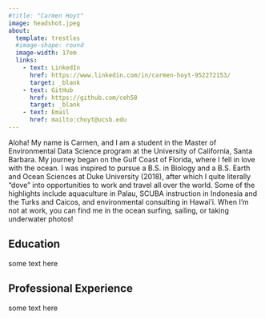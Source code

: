 ```yaml
---
#title: "Carmen Hoyt"
image: headshot.jpeg
about: 
  template: trestles
  #image-shape: round
  image-width: 17em
  links: 
    - text: LinkedIn
      href: https://www.linkedin.com/in/carmen-hoyt-952272153/
      target: _blank
    - text: GitHub
      href: https://github.com/ceh58
      target: _blank
    - text: Email
      href: mailto:choyt@ucsb.edu
---
```


Aloha! My name is Carmen, and I am a student in the Master of Environmental Data Science program at the University of California, Santa Barbara. My journey began on the Gulf Coast of Florida, where I fell in love with the ocean. I was inspired to pursue a B.S. in Biology and a B.S. Earth and Ocean Sciences at Duke University (2018), after which I quite literally “dove” into opportunities to work and travel all over the world. Some of the highlights include aquaculture in Palau, SCUBA instruction in Indonesia and the Turks and Caicos, and environmental consulting in Hawai'i. When I’m not at work, you can find me in the ocean surfing, sailing, or taking underwater photos!

## Education

some text here

## Professional Experience

some text here
